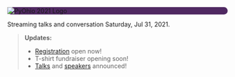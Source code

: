 <Seo title="PyOhio 2021" />

<div style="background-color: #502962; border-radius: 40px">
  <img
    alt="PyOhio 2021 Logo"
    src="../assets/pyohio-2021-logo-transparent.png"
  />
</div>

Streaming talks and conversation Saturday, Jul 31, 2021.

> **Updates:**
>
> - [Registration](https://ti.to/pyohio/pyohio-2021) open now!
> - T-shirt fundraiser opening soon!
> - [Talks](/program/talks) and [speakers](/program/speakers) announced!
